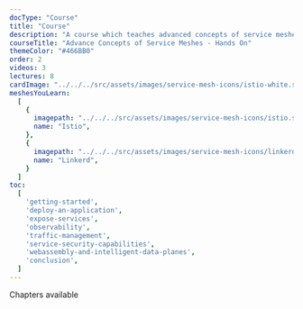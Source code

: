 ---
docType: "Course"
title: "Course"
description: "A course which teaches advanced concepts of service meshes and how to use them in an application effectively."
courseTitle: "Advance Concepts of Service Meshes - Hands On"
themeColor: "#466BB0"
order: 2
videos: 3
lectures: 8
cardImage: "../../../src/assets/images/service-mesh-icons/istio-white.svg"
meshesYouLearn:
  [
    {
      imagepath: "../../../src/assets/images/service-mesh-icons/istio.svg",
      name: "Istio",
    },
    {
      imagepath: "../../../src/assets/images/service-mesh-icons/linkerd.png",
      name: "Linkerd",
    }
  ]
toc:
  [
    'getting-started',
    'deploy-an-application',
    'expose-services',
    'observability',
    'traffic-management',
    'service-security-capabilities',
    'webassembly-and-intelligent-data-planes',
    'conclusion',
  ]
---

Chapters available
